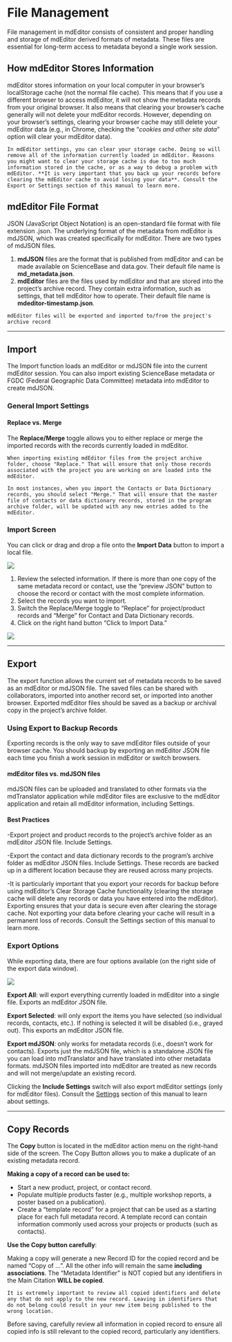 # File Management

File management in mdEditor consists of consistent and proper handling and storage of mdEditor derived formats of metadata. These files are essential for long-term access to metadata beyond a single work session.

## How mdEditor Stores Information
mdEditor stores information on your local computer in your browser's localStorage cache (not the normal file cache). This means that if you use a different browser to access mdEditor, it will not show the metadata records from your original browser. It also means that clearing your browser's cache generally will not delete your mdEditor records. However, depending on your browser's settings, clearing your browser cache may still delete your mdEditor data (e.g., in Chrome, checking the "*cookies and other site data*" option will clear your mdEditor data).

```block
In mdEditor settings, you can clear your storage cache. Doing so will remove all of the information currently loaded in mdEditor. Reasons you might want to clear your storage cache is due to too much information stored in the cache, or as a way to debug a problem with mdEditor. **It is very important that you back up your records before clearing the mdEditor cache to avoid losing your data**. Consult the Export or Settings section of this manual to learn more.
```


## mdEditor File Format
JSON (JavaScript Object Notation) is an open-standard file format with file extension .json.  The underlying format of the metadata from mdEditor is mdJSON, which was created specifically for mdEditor. There are two types of mdJSON files.

1. **mdJSON** files are the format that is published from mdEditor and can be made available on ScienceBase and data.gov. Their default file name is **md_metadata.json**.
2. **mdEditor** files are the files used by mdEditor and that are stored into the project's archive record. They contain extra information, such as settings, that tell mdEditor how to operate. Their default file name is **mdeditor-timestamp.json**.

```block
mdEditor files will be exported and imported to/from the project's archive record
```

***

## Import {#import}
The Import function loads an mdEditor or mdJSON file into the current mdEditor session. You can also import existing ScienceBase metadata or FGDC (Federal Geographic Data Committee) metadata into mdEditor to create mdJSON.

### General Import Settings

#### Replace vs. Merge
The **Replace/Merge** toggle allows you to either replace or merge the imported records with the records currently loaded in mdEditor. 

```block
When importing existing mdEditor files from the project archive folder, choose "Replace." That will ensure that only those records associated with the project you are working on are loaded into the mdEditor.
```

```block
In most instances, when you import the Contacts or Data Dictionary records, you should select "Merge." That will ensure that the master file of contacts or data dictionary records, stored in the program archive folder, will be updated with any new entries added to the mdEditor. 
```

### Import Screen
You can click or drag and drop a file onto the **Import Data** button to import a local file.

![](images/import_window.png)

1. Review the selected information. If there is more than one copy of the same metadata record or contact, use the "preview JSON" button to choose the record or contact with the most complete information.
2. Select the records you want to import.
3. Switch the Replace/Merge toggle to "Replace" for project/product records and "Merge" for Contact and Data Dictionary records. 
4. Click on the right hand button “Click to Import Data.”

![](images/import_data.png)


***

## Export {#export}

The export function allows the current set of metadata records to be saved as an mdEditor or mdJSON file. The saved files can be shared with collaborators, imported into another record set, or imported into another browser. Exported mdEditor files should be saved as a backup or archival copy in the project's archive folder.  


### Using Export to Backup Records
Exporting records is the only way to save mdEditor files outside of your browser cache. You should backup by exporting an mdEditor JSON file each time you finish a work session in mdEditor or switch browsers.

#### mdEditor files vs. mdJSON files
mdJSON files can be uploaded and translated to other formats via the mdTranslator application while mdEditor files are exclusive to the mdEditor application and retain all mdEditor information, including Settings.

#### Best Practices
-Export project and product records to the project's archive folder as an mdEditor JSON file. Include Settings. 

-Export the contact and data dictionary records to the program's archive folder as mdEditor JSON files. Include Settings. These records are backed up in a different location because they are reused across many projects.  

-It is particularly important that you export your records for backup before using mdEditor's Clear Storage Cache functionality (clearing the storage cache will delete any records or data you have entered into the mdEditor). Exporting ensures that your data is secure even after clearing the storage cache. Not exporting your data before clearing your cache will result in a permanent loss of records. Consult the Settings section of this manual to learn more.  

### Export Options
While exporting data, there are four options available (on the right side of the export data window).

![](images/export_data_action_menu.png)

**Export All**: will export everything currently loaded in mdEditor into a single file. Exports an mdEditor JSON file.

**Export Selected**: will only export the items you have selected (so individual records, contacts, etc.). If nothing is selected it will be disabled (i.e., grayed out). This exports an mdEditor JSON file.

**Export mdJSON**: only works for metadata records (i.e., doesn't work for contacts). Exports just the mdJSON file, which is a standalone JSON file you can load into mdTranslator and have translated into other metadata formats. mdJSON files imported into mdEditor are treated as new records and will not merge/update an existing record.

Clicking the **Include Settings** switch will also export mdEditor settings (only for mdEditor files). Consult the [Settings](#settings) section of this manual to learn about settings.

***

## Copy Records
The **Copy** button is located in the mdEditor action menu on the right-hand side of the screen. The Copy Button allows you to make a duplicate of an existing metadata record.

**Making a copy of a record can be used to:**

- Start a new product, project, or contact record.
- Populate multiple products faster (e.g., multiple workshop reports, a poster based on a publication).
- Create a "template record" for a project that can be used as a starting place for each full metadata record. A template record can contain information commonly used across your projects or products (such as contacts).

**Use the Copy button carefully**:

Making a copy will generate a new Record ID for the copied record and be named “Copy of …”. All the other info will remain the same **including associations**. The “Metadata Identifier” is NOT copied but any identifiers in the Main Citation **WILL be copied**.

```block
It is extremely important to review all copied identifiers and delete any that do not apply to the new record. Leaving in identifiers that do not belong could result in your new item being published to the wrong location.
```

Before saving, carefully review all information in copied record to ensure all copied info is still relevant to the copied record, particularly any identifiers.

